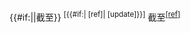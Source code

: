 <includeonly><!--

## param 1 is the year
## optional param 2 is the month
## optional param 3 is the day of the month
## optional named parameter alt=[text] is alternative display text (may include wiki markup)
## optional named parameter lc=on gives lower-case-first output
## optional named parameter url=[URL] gives statement reference

## displayed text ([A/a]s of [Start date] by default)
-->{{#if:{{{alt|}}}|{{{alt}}}|截至{{Startdate|{{{1}}}|{{MONTHNUMBER|{{{2|}}}}}|{{{3|}}}}}}}<!--


## ref/update inline banner (hidden by default)
--><sup class="plainlinks noprint asof-tag {{#if:{{{url|}}}|ref|update}}" style="display:none;">[{{#if:{{{url|}}}|{{{url}}} &#91;ref&#93;|{{fullurl:{{PAGENAME}}|action=edit}} &#91;update&#93;}}]</sup><!--

## disable categorisation outside main namespace
{{main other|[[Category:包含截止日期说明的条目（--><!--

## temporal category for template (word method)
{{#if: {{#ifexpr: {{{1}}} = 1 }} | {{#ifexpr: {{#time:Y|{{{1}}}}} > 2004 | {{{1}}} | {{#ifexpr: {{#time:Y|{{{1}}}}} > 1989 | {{#time:Y|{{{1}}}}} | 1990年以前 }}}} | --><!--

## temporal category for template (parameter method)
{{#ifexpr: {{{1}}} > 2004 | {{{1}}}年{{#if:{{{2|}}} | {{{2}}}月 }}  | {{#ifexpr:{{{1}}} > 1989 | {{{1}}}年 | 1990年以前 }}}}}} ）]]--><!--

## global category for template
[[Category:包含截止日期说明的条目]]}}--><!--

## add categories and inter-wikis to the /doc subpage, not here
--></includeonly><noinclude><!-- 

## dynamic example (截止今天,自我参考)
-->截至{{Start date|{{CURRENTYEAR}}|{{CURRENTMONTH}}|{{CURRENTDAY}}}}<sup class="plainlinks">[http://en.wikipedia.org/wiki/Template:As_of &#91;ref&#93;]</sup>
{{documentation}}</noinclude>